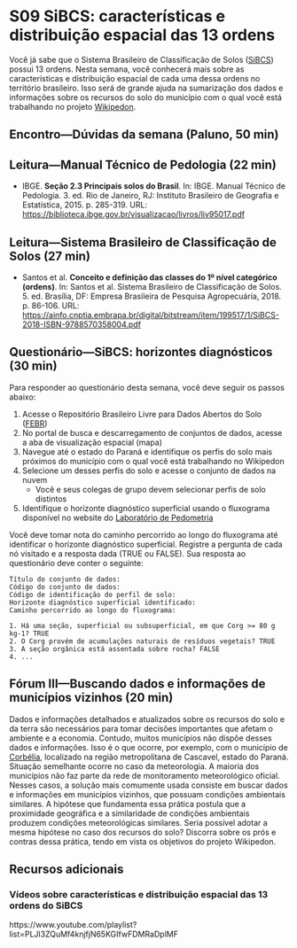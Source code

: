 # S09 SiBCS: características e distribuição espacial das 13 ordens

Você já sabe que o Sistema Brasileiro de Classificação de Solos ([SiBCS](https://www.embrapa.br/en/solos/sibcs)) possui 13 ordens. Nesta semana, você conhecerá mais sobre as características e distribuição espacial de cada uma dessa ordens no território brasileiro. Isso será de grande ajuda na sumarização dos dados e informações sobre os recursos do solo do município com o qual você está trabalhando no projeto [Wikipedon](https://pt.wikiversity.org/wiki/Wikipedon).
<!-- Ao final da semana, espera-se que você seja capaz de __contrastar__ ordens do SiBCS. -->

## Encontro—Dúvidas da semana (Paluno, 50 min)

## Leitura—Manual Técnico de Pedologia (22 min)

* IBGE. __Seção 2.3 Principais solos do Brasil__. In: IBGE. Manual Técnico de Pedologia. 3. ed. Rio de Janeiro, RJ: Instituto Brasileiro de Geografia e Estatística, 2015. p. 285-319. URL: <https://biblioteca.ibge.gov.br/visualizacao/livros/liv95017.pdf>

## Leitura—Sistema Brasileiro de Classificação de Solos (27 min)

* Santos et al. __Conceito e definição das classes do 1º nível categórico (ordens)__. In: Santos et al. Sistema Brasileiro de Classificação de Solos. 5. ed. Brasília, DF: Empresa Brasileira de Pesquisa Agropecuária, 2018. p. 86-106. URL: <https://ainfo.cnptia.embrapa.br/digital/bitstream/item/199517/1/SiBCS-2018-ISBN-9788570358004.pdf>

## Questionário—SiBCS: horizontes diagnósticos (30 min)
<!-- No próximo semestre, essa atividade deve ser movida para a semana anterior -->

Para responder ao questionário desta semana, você deve seguir os passos abaixo:

1. Acesse o Repositório Brasileiro Livre para Dados Abertos do Solo ([FEBR](https://www.pedometria.org/projeto/febr/))
1. No portal de busca e descarregamento de conjuntos de dados, acesse a aba de visualização espacial (mapa)
1. Navegue até o estado do Paraná e identifique os perfis do solo mais próximos do município com o qual você está trabalhando no Wikipedon
1. Selecione um desses perfis do solo e acesse o conjunto de dados na nuvem
    * Você e seus colegas de grupo devem selecionar perfis de solo distintos
1. Identifique o horizonte diagnóstico superficial usando o fluxograma disponível no website do [Laboratório de Pedometria](https://www.pedometria.org/cursos/classificacao-de-solos/horizonte-diagnostico-superficial/)

Você deve tomar nota do caminho percorrido ao longo do fluxograma até identificar o horizonte diagnóstico superficial. Registre a pergunta de cada nó visitado e a resposta dada (TRUE ou FALSE). Sua resposta ao questionário deve conter o seguinte:

```
Título do conjunto de dados:
Código do conjunto de dados:
Código de identificação do perfil de solo:
Horizonte diagnóstico superficial identificado:
Caminho percorrido ao longo do fluxograma:

1. Há uma seção, superficial ou subsuperficial, em que Corg >= 80 g kg-1? TRUE
2. O Corg provém de acumulações naturais de resíduos vegetais? TRUE
3. A seção orgânica está assentada sobre rocha? FALSE
4. ...
```

## Fórum III—Buscando dados e informações de municípios vizinhos (20 min)
<!-- Primeira semana: alunos apontam suas opiniões -->
<!-- Segunda semana: após leitura de revisão bibliográfica sobre relação solo-paisagem, alunos têm a oportunidade de rever suas posições. -->

Dados e informações detalhados e atualizados sobre os recursos do solo e da terra são necessários para tomar decisões importantes que afetam o ambiente e a economia. Contudo, muitos municípios não dispõe desses dados e informações. Isso é o que ocorre, por exemplo, com o município de [Corbélia](https://pt.wikipedia.org/wiki/Corb%C3%A9lia), localizado na região metropolitana de Cascavel, estado do Paraná. Situação semelhante ocorre no caso da meteorologia. A maioria dos municípios não faz parte da rede de monitoramento meteorológico oficial. Nesses casos, a solução mais comumente usada consiste em buscar dados e informações em municípios vizinhos, que possuam condições ambientais similares. A hipótese que fundamenta essa prática postula que a proximidade geográfica e a similaridade de condições ambientais produzem condições meteorológicas similares. Seria possível adotar a mesma hipótese no caso dos recursos do solo? Discorra sobre os prós e contras dessa prática, tendo em vista os objetivos do projeto Wikipedon.

## Recursos adicionais

### Vídeos sobre características e distribuição espacial das 13 ordens do SiBCS

https://www.youtube.com/playlist?list=PLJl3ZQuMf4knjfjN65KGIfwFDMRaDplMF
